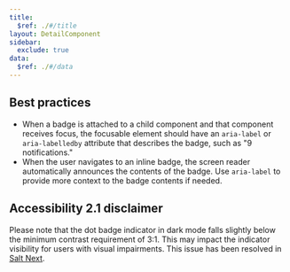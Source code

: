 ```yaml
---
title:
  $ref: ./#/title
layout: DetailComponent
sidebar:
  exclude: true
data:
  $ref: ./#/data
---
```


## Best practices

- When a badge is attached to a child component and that component receives focus, the focusable element should have an `aria-label` or `aria-labelledby` attribute that describes the badge, such as "9 notifications."
- When the user navigates to an inline badge, the screen reader automatically announces the contents of the badge. Use `aria-label` to provide more context to the badge contents if needed.

## Accessibility 2.1 disclaimer

Please note that the dot badge indicator in dark mode falls slightly below the minimum contrast requirement of 3:1. This may impact the indicator visibility for users with visual impairments. This issue has been resolved in [Salt Next](/salt/theme/index#salt-next-theme).
